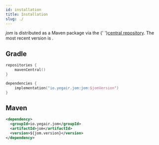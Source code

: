```yaml
---
id: installation
title: Installation
slug: ./
---
```



<p>
    <em>jom</em> is distributed as a Maven package via the
    {' '}<a href="https://search.maven.org/artifact/io.yegair.jom/jom" target="_blank">central repository</a>.
    The most recent version is <ProjectVersion/>.
</p>

## Gradle

```kotlin title="build.gradle.kts"
repositories {
    mavenCentral()
}

dependencies {
    implementation("io.yegair.jom:jom:$jomVersion")
}
```

## Maven

```xml title="pom.xml"
<dependency>
  <groupId>io.yegair.jom</groupId>
  <artifactId>jom</artifactId>
  <version>${jom.version}</version>
</dependency>
```
